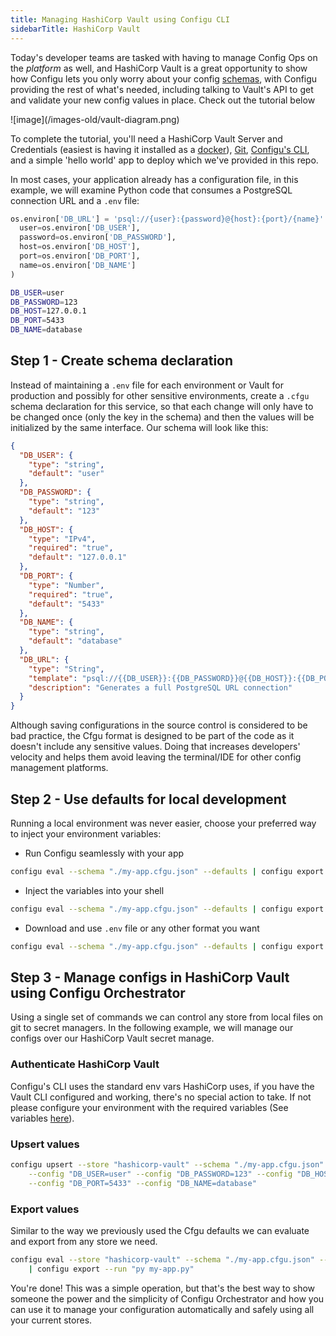 ```yaml
---
title: Managing HashiCorp Vault using Configu CLI
sidebarTitle: HashiCorp Vault
---
```


Today's developer teams are tasked with having to manage Config Ops on the _platform_ as well,
and HashiCorp Vault is a great opportunity to show how Configu lets you only worry about your config
[schemas](/introduction/concepts#configschema), with Configu providing the rest of what's needed, including talking
to Vault's API to get and validate your new config values in place. Check out the tutorial below

<Frame>![image](/images-old/vault-diagram.png)</Frame>

To complete the tutorial, you'll need a HashiCorp Vault Server and Credentials (easiest is having it installed as a [docker](https://github.com/hashicorp/docker-vault)), [Git](https://git-scm.com/book/en/v2/Getting-Started-Installing-Git), [Configu's CLI](/interfaces/cli/setup),
and a simple 'hello world' app to deploy which we've provided in this repo.

In most cases, your application already has a configuration file, in this example, we will examine Python code that consumes a PostgreSQL connection URL and a `.env` file:

```python
os.environ['DB_URL'] = 'psql://{user}:{password}@{host}:{port}/{name}'.format(
  user=os.environ['DB_USER'],
  password=os.environ['DB_PASSWORD'],
  host=os.environ['DB_HOST'],
  port=os.environ['DB_PORT'],
  name=os.environ['DB_NAME']
)
```

```bash .env.development
DB_USER=user
DB_PASSWORD=123
DB_HOST=127.0.0.1
DB_PORT=5433
DB_NAME=database
```

## Step 1 - Create schema declaration

Instead of maintaining a `.env` file for each environment or Vault for production and possibly for other sensitive environments,
create a `.cfgu` schema declaration for this service, so that each change will only have to be changed once (only the key in the schema) and then the values will be initialized by the same interface.
Our schema will look like this:

```json my-app.cfgu.json
{
  "DB_USER": {
    "type": "string",
    "default": "user"
  },
  "DB_PASSWORD": {
    "type": "string",
    "default": "123"
  },
  "DB_HOST": {
    "type": "IPv4",
    "required": "true",
    "default": "127.0.0.1"
  },
  "DB_PORT": {
    "type": "Number",
    "required": "true",
    "default": "5433"
  },
  "DB_NAME": {
    "type": "string",
    "default": "database"
  },
  "DB_URL": {
    "type": "String",
    "template": "psql://{{DB_USER}}:{{DB_PASSWORD}}@{{DB_HOST}}:{{DB_PORT}}/{{DB_NAME}}",
    "description": "Generates a full PostgreSQL URL connection"
  }
}
```

Although saving configurations in the source control is considered to be bad practice, the Cfgu format is designed to be part of the code as it doesn't include any sensitive values.
Doing that increases developers' velocity and helps them avoid leaving the terminal/IDE for other config management platforms.

## Step 2 - Use defaults for local development

Running a local environment was never easier, choose your preferred way to inject your environment variables:

- Run Configu seamlessly with your app
```bash
configu eval --schema "./my-app.cfgu.json" --defaults | configu export --run "py my-app.py"
```

- Inject the variables into your shell
```bash
configu eval --schema "./my-app.cfgu.json" --defaults | configu export --source
```

- Download and use `.env` file or any other format you want
```bash
configu eval --schema "./my-app.cfgu.json" --defaults | configu export --format "Dotenv" > .env.development
```

## Step 3 - Manage configs in HashiCorp Vault using Configu Orchestrator

Using a single set of commands we can control any store from local files on git to secret managers.
In the following example, we will manage our configs over our HashiCorp Vault secret manage.

### Authenticate HashiCorp Vault

Configu's CLI uses the standard env vars HashiCorp uses, if you have the Vault CLI configured and working, there's no special action to take.
If not please configure your environment with the required variables (See variables [here](https://github.com/hashicorp/vault/blob/api/v1.0.4/api/client.go#L28)).

### Upsert values

```bash
configu upsert --store "hashicorp-vault" --schema "./my-app.cfgu.json" --set "prod" \
    --config "DB_USER=user" --config "DB_PASSWORD=123" --config "DB_HOST=localhots" \
    --config "DB_PORT=5433" --config "DB_NAME=database"
```

### Export values

Similar to the way we previously used the Cfgu defaults we can evaluate and export from any store we need.

```bash
configu eval --store "hashicorp-vault" --schema "./my-app.cfgu.json" --set "prod" \
    | configu export --run "py my-app.py"
```

You're done! This was a simple operation, but that's the best way to show someone the power and the simplicity of Configu Orchestrator and how you can use it to manage your configuration automatically and safely using all your current stores.
